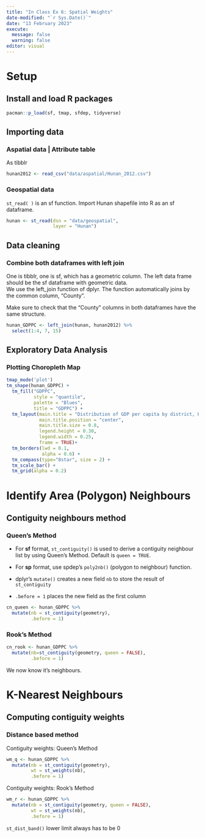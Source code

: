 ```yaml
---
title: "In Class Ex 6: Spatial Weights"
date-modified: "`r Sys.Date()`"
date: "13 February 2023"
execute: 
  message: false
  warning: false
editor: visual
---
```


# Setup

## Install and load R packages

```r
pacman::p_load(sf, tmap, sfdep, tidyverse)
```

## Importing data

### Aspatial data \| Attribute table

As tibblr

```r
hunan2012 <- read_csv("data/aspatial/Hunan_2012.csv")
```

### Geospatial data

`st_read( )` is an sf function. Import Hunan shapefile into R as an sf dataframe.

```r
hunan <- st_read(dsn = "data/geospatial",
                 layer = "Hunan")
```

## Data cleaning

### Combine both dataframes with left join

One is tibblr, one is sf, which has a geometric column. The left data frame should be the sf dataframe with geometric data.\
We use the left_join function of dplyr. The function automatically joins by the common column, "County".

::: callout-note
Make sure to check that the "County" columns in both dataframes have the same structure.
:::

```r
hunan_GDPPC <- left_join(hunan, hunan2012) %>%
  select(1:4, 7, 15)
```

## Exploratory Data Analysis

### Plotting Choropleth Map

```r
tmap_mode('plot')
tm_shape(hunan_GDPPC) + 
  tm_fill("GDPPC", 
          style = "quantile", 
          palette = "Blues", 
          title = "GDPPC") + 
  tm_layout(main.title = "Distribution of GDP per capita by district, Hunan Province",
            main.title.position = "center",
            main.title.size = 0.8,
            legend.height = 0.30, 
            legend.width = 0.25,
            frame = TRUE)+ 
  tm_borders(lwd = 0.1,
             alpha = 0.6) + 
  tm_compass(type="8star", size = 2) + 
  tm_scale_bar() + 
  tm_grid(alpha = 0.2) 
```

# Identify Area (Polygon) Neighbours

## Contiguity neighbours method

### Queen's Method

-   For **sf** format, `st_contiguity()` is used to derive a contiguity neighbour list by using Queen's Method. Default is `queen = TRUE`.

-   For **sp** format, use spdep's `poly2nb()` (polygon to neighbour) function.

-   dplyr's `mutate()` creates a new field `nb` to store the result of `st_contiguity`

-   `.before = 1` places the new field as the first column

```r
cn_queen <- hunan_GDPPC %>% 
  mutate(nb = st_contiguity(geometry),
         .before = 1)
```

### Rook's Method

```r
cn_rook <- hunan_GDPPC %>%
  mutate(nb=st_contiguity(geometry, queen = FALSE),
         .before = 1)
```

We now know it's neighbours.

# K-Nearest Neighbours

## Computing contiguity weights

### Distance based method

Contiguity weights: Queen's Method

```r
wm_q <- hunan_GDPPC %>%
  mutate(nb = st_contiguity(geometry),
         wt = st_weights(nb),
         .before = 1)
```

Contiguity weights: Rook's Method

```r
wm_r <- hunan_GDPPC %>%
  mutate(nb = st_contiguity(geometry, queen = FALSE),
         wt = st_weights(nb),
         .before = 1)
```

`st_dist_band()` lower limit always has to be 0
